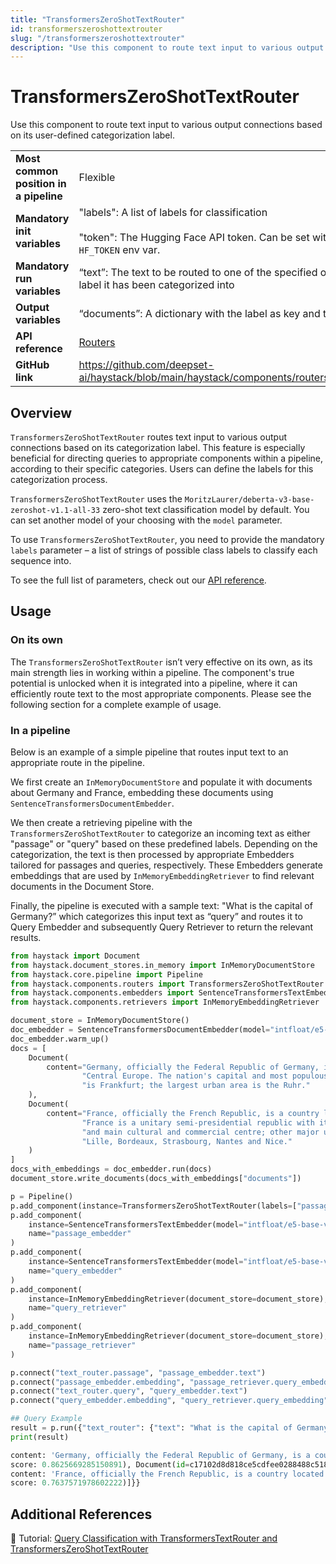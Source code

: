 ```yaml
---
title: "TransformersZeroShotTextRouter"
id: transformerszeroshottextrouter
slug: "/transformerszeroshottextrouter"
description: "Use this component to route text input to various output connections based on its user-defined categorization label."
---
```


# TransformersZeroShotTextRouter

Use this component to route text input to various output connections based on its user-defined categorization label.

|  |  |
| --- | --- |
| **Most common position in a pipeline** | Flexible |
| **Mandatory init variables** | "labels": A list of labels for classification  <br /> <br />"token": The Hugging Face API token. Can be set with `HF_API_TOKEN` or `HF_TOKEN` env var. |
| **Mandatory run variables** | “text”: The text to be routed to one of the specified outputs based on which label it has been categorized into |
| **Output variables** | “documents”: A dictionary with the label as key and the text as value |
| **API reference** | [Routers](/reference/routers-api) |
| **GitHub link** | https://github.com/deepset-ai/haystack/blob/main/haystack/components/routers/zero_shot_text_router.py |

## Overview

`TransformersZeroShotTextRouter` routes text input to various output connections based on its categorization label. This feature is especially beneficial for directing queries to appropriate components within a pipeline, according to their specific categories. Users can define the labels for this categorization process.

`TransformersZeroShotTextRouter` uses the `MoritzLaurer/deberta-v3-base-zeroshot-v1.1-all-33` zero-shot text classification model by default. You can set another model of your choosing with the `model` parameter.

To use `TransformersZeroShotTextRouter`, you need to provide the mandatory `labels` parameter – a list of strings of possible class labels to classify each sequence into.

To see the full list of parameters, check out our [API reference](/reference/routers-api#transformerszeroshottextrouter).

## Usage

### On its own

The `TransformersZeroShotTextRouter` isn’t very effective on its own, as its main strength lies in working within a pipeline. The component's true potential is unlocked when it is integrated into a pipeline, where it can efficiently route text to the most appropriate components. Please see the following section for a complete example of usage.

### In a pipeline

Below is an example of a simple pipeline that routes input text to an appropriate route in the pipeline.

We first create an `InMemoryDocumentStore` and populate it with documents about Germany and France, embedding these documents using `SentenceTransformersDocumentEmbedder`.

We then create a retrieving pipeline with the `TransformersZeroShotTextRouter` to categorize an incoming text as either "passage" or "query" based on these predefined labels. Depending on the categorization, the text is then processed by appropriate Embedders tailored for passages and queries, respectively. These Embedders generate embeddings that are used by `InMemoryEmbeddingRetriever` to find relevant documents in the Document Store.

Finally, the pipeline is executed with a sample text: "What is the capital of Germany?” which categorizes this input text as “query” and routes it to Query Embedder and subsequently Query Retriever to return the relevant results.

```python
from haystack import Document
from haystack.document_stores.in_memory import InMemoryDocumentStore
from haystack.core.pipeline import Pipeline
from haystack.components.routers import TransformersZeroShotTextRouter
from haystack.components.embedders import SentenceTransformersTextEmbedder, SentenceTransformersDocumentEmbedder
from haystack.components.retrievers import InMemoryEmbeddingRetriever

document_store = InMemoryDocumentStore()
doc_embedder = SentenceTransformersDocumentEmbedder(model="intfloat/e5-base-v2")
doc_embedder.warm_up()
docs = [
    Document(
        content="Germany, officially the Federal Republic of Germany, is a country in the western region of "
                "Central Europe. The nation's capital and most populous city is Berlin and its main financial centre "
                "is Frankfurt; the largest urban area is the Ruhr."
    ),
    Document(
        content="France, officially the French Republic, is a country located primarily in Western Europe. "
                "France is a unitary semi-presidential republic with its capital in Paris, the country's largest city "
                "and main cultural and commercial centre; other major urban areas include Marseille, Lyon, Toulouse, "
                "Lille, Bordeaux, Strasbourg, Nantes and Nice."
    )
]
docs_with_embeddings = doc_embedder.run(docs)
document_store.write_documents(docs_with_embeddings["documents"])

p = Pipeline()
p.add_component(instance=TransformersZeroShotTextRouter(labels=["passage", "query"]), name="text_router")
p.add_component(
    instance=SentenceTransformersTextEmbedder(model="intfloat/e5-base-v2", prefix="passage: "),
    name="passage_embedder"
)
p.add_component(
    instance=SentenceTransformersTextEmbedder(model="intfloat/e5-base-v2", prefix="query: "),
    name="query_embedder"
)
p.add_component(
    instance=InMemoryEmbeddingRetriever(document_store=document_store),
    name="query_retriever"
)
p.add_component(
    instance=InMemoryEmbeddingRetriever(document_store=document_store),
    name="passage_retriever"
)

p.connect("text_router.passage", "passage_embedder.text")
p.connect("passage_embedder.embedding", "passage_retriever.query_embedding")
p.connect("text_router.query", "query_embedder.text")
p.connect("query_embedder.embedding", "query_retriever.query_embedding")

## Query Example
result = p.run({"text_router": {"text": "What is the capital of Germany?"}})
print(result)

content: 'Germany, officially the Federal Republic of Germany, is a country in the western region of Central E...',
score: 0.8625669285150891), Document(id=c17102d8d818ce5cdfee0288488c518f5c9df238a9739a080142090e8c4cb3ba,
content: 'France, officially the French Republic, is a country located primarily in Western Europe. France is ...',
score: 0.7637571978602222)]}}

```

## Additional References

:notebook: Tutorial: [Query Classification with TransformersTextRouter and TransformersZeroShotTextRouter](https://haystack.deepset.ai/tutorials/41_query_classification_with_transformerstextrouter_and_transformerszeroshottextrouter)
